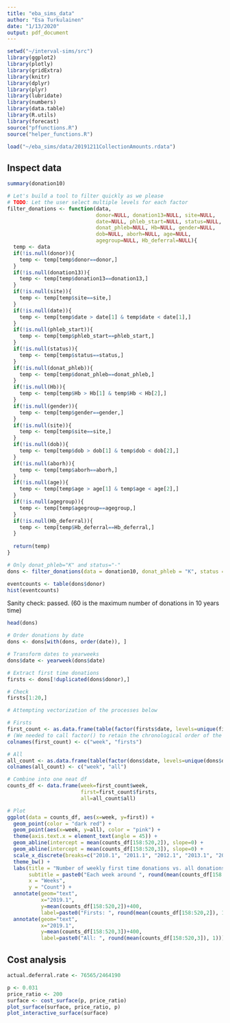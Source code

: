 ```yaml
---
title: "eba_sims_data"
author: "Esa Turkulainen"
date: "1/13/2020"
output: pdf_document
---
```


```r
setwd("~/interval-sims/src")
library(ggplot2)
library(plotly)
library(gridExtra)
library(knitr)
library(dplyr)
library(plyr)
library(lubridate)
library(numbers)
library(data.table)
library(R.utils)
library(forecast)
source("pffunctions.R")
source("helper_functions.R")
```

```r
load("~/eba_sims/data/20191211CollectionAmounts.rdata")
```

## Inspect data
```r
summary(donation10)
```

```r
# Let's build a tool to filter quickly as we please
# TODO: Let the user select multiple levels for each factor
filter_donations <- function(data, 
                             donor=NULL, donation13=NULL, site=NULL,
                             date=NULL, phleb_start=NULL, status=NULL,
                             donat_phleb=NULL, Hb=NULL, gender=NULL,
                             dob=NULL, aborh=NULL, age=NULL,
                             agegroup=NULL, Hb_deferral=NULL){
  temp <- data
  if(!is.null(donor)){
    temp <- temp[temp$donor==donor,]
  }
  if(!is.null(donation13)){
    temp <- temp[temp$donation13==donation13,]
  }
  if(!is.null(site)){
    temp <- temp[temp$site==site,]
  }
  if(!is.null(date)){
    temp <- temp[temp$date > date[1] & temp$date < date[1],]
  }
  if(!is.null(phleb_start)){
    temp <- temp[temp$phleb_start==phleb_start,]
  }
  if(!is.null(status)){
    temp <- temp[temp$status==status,]
  }
  if(!is.null(donat_phleb)){
    temp <- temp[temp$donat_phleb==donat_phleb,]
  }
  if(!is.null(Hb)){
    temp <- temp[temp$Hb > Hb[1] & temp$Hb < Hb[2],]
  }
  if(!is.null(gender)){
    temp <- temp[temp$gender==gender,]
  }
  if(!is.null(site)){
    temp <- temp[temp$site==site,]
  }
  if(!is.null(dob)){
    temp <- temp[temp$dob > dob[1] & temp$dob < dob[2],]
  }
  if(!is.null(aborh)){
    temp <- temp[temp$aborh==aborh,]
  }
  if(!is.null(age)){
    temp <- temp[temp$age > age[1] & temp$age < age[2],]
  }
  if(!is.null(agegroup)){
    temp <- temp[temp$agegroup==agegroup,]
  }
  if(!is.null(Hb_deferral)){
    temp <- temp[temp$Hb_deferral==Hb_deferral,]
  }
  
  return(temp)
}
```

```r
# Only donat_phleb="K" and status="-"
dons <- filter_donations(data = donation10, donat_phleb = "K", status = "-")

```

```r
eventcounts <- table(dons$donor)
hist(eventcounts)
```
Sanity check: passed. (60 is the maximum number of donations in 10 years time)


```r
head(dons)
```


```r
# Order donations by date
dons <- dons[with(dons, order(date)), ]

# Transform dates to yearweeks
dons$date <- yearweek(dons$date)

# Extract first time donations
firsts <- dons[!duplicated(dons$donor),]
```

```r
# Check
firsts[1:20,]
```

```r
# Attempting vectorization of the processes below

# Firsts
first_count <- as.data.frame(table(factor(firsts$date, levels=unique(firsts$date))))
# (We needed to call factor() to retain the chronological order of the rows)
colnames(first_count) <- c("week", "firsts")

# All
all_count <- as.data.frame(table(factor(dons$date, levels=unique(dons$date))))
colnames(all_count) <- c("week", "all")
```

```r
# Combine into one neat df
counts_df <- data.frame(week=first_count$week, 
                        first=first_count$firsts, 
                        all=all_count$all)
```

```r
# Plot
ggplot(data = counts_df, aes(x=week, y=first)) + 
  geom_point(color = "dark red") +
  geom_point(aes(x=week, y=all), color = "pink") +
  theme(axis.text.x = element_text(angle = 45)) +
  geom_abline(intercept = mean(counts_df[158:520,2]), slope=0) +
  geom_abline(intercept = mean(counts_df[158:520,3]), slope=0) +
  scale_x_discrete(breaks=c("2010.1", "2011.1", "2012.1", "2013.1", "2014.1", "2015.1", "2016.1", "2017.1", "2018.1", "2019.1")) +
  theme_bw() +
  labs(title = "Number of weekly first time donations vs. all donations",
       subtitle = paste0("Each week around ", round(mean(counts_df[158:520,2])/mean(counts_df[158:520,3])*100, 2), "%", " of all donations comprise first time donors (2013 onwards)."),
       x = "Weeks",
       y = "Count") +
  annotate(geom="text", 
           x="2019.1", 
           y=mean(counts_df[158:520,2])+400, 
           label=paste0("Firsts: ", round(mean(counts_df[158:520,2]), 1))) +
  annotate(geom="text",
           x="2019.1",
           y=mean(counts_df[158:520,3])+400, 
           label=paste0("All: ", round(mean(counts_df[158:520,3]), 1)))
```

## Cost analysis

```r
actual.deferral.rate <- 76565/2464190
```

```r
p <- 0.031
price_ratio <- 200
surface <- cost_surface(p, price_ratio)
plot_surface(surface, price_ratio, p)
plot_interactive_surface(surface)
```



